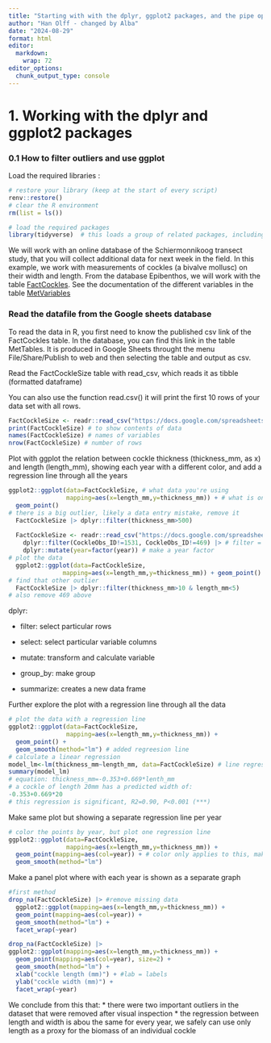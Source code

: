 ```yaml
---
title: "Starting with with the dplyr, ggplot2 packages, and the pipe operator |>"
author: "Han Olff - changed by Alba"
date: "2024-08-29"
format: html
editor: 
  markdown: 
    wrap: 72
editor_options: 
  chunk_output_type: console
---
```


# 1. Working with the dplyr and ggplot2 packages

### 0.1 How to filter outliers and use ggplot

Load the required libraries :

```r
# restore your library (keep at the start of every script)
renv::restore()
# clear the R environment
rm(list = ls())

# load the required packages
library(tidyverse)  # this loads a group of related packages, including readr, dplyr and ggplot2
```

We will work with an online database of the Schiermonnikoog transect
study, that you will collect additional data for next week in the field.
In this example, we work with measurements of cockles (a bivalve
mollusc) on their width and length. From the database Epibenthos, we
will work with the table
[FactCockles](https://docs.google.com/spreadsheets/d/1E1vUWAHhse7fhjBf94Kiog3Rsj7IkMuFtP-BTQX2oI8/edit?gid=1538766002#gid=1538766002).
See the documentation of the different variables in the table
[MetVariables](https://docs.google.com/spreadsheets/d/1E1vUWAHhse7fhjBf94Kiog3Rsj7IkMuFtP-BTQX2oI8/edit?gid=1290622213#gid=1290622213)

### Read the datafile from the Google sheets database

To read the data in R, you first need to know the published csv link of
the FactCockles table. In the database, you can find this link in the
table MetTables. It is produced in Google Sheets throught the menu
File/Share/Publish to web and then selecting the table and output as
csv.

Read the FactCockleSize table with read_csv, which reads it as tibble
(formatted dataframe)

You can also use the function read.csv() it will print the first 10 rows
of your data set with all rows.

```r
FactCockleSize <- readr::read_csv("https://docs.google.com/spreadsheets/d/e/2PACX-1vSpormjGiM4uWMTIZYm9Upt5j1Ige_Wu9CrhGGdvjXwxmHP2R6S7JDyEmiGTn3fXihl5s5yBn_sdo8h/pub?gid=1538766002&single=true&output=csv")
print(FactCockleSize) # to show contents of data
names(FactCockleSize) # names of variables
nrow(FactCockleSize) # number of rows
```

Plot with ggplot the relation between cockle thickness (thickness_mm, as
x) and length (length_mm), showing each year with a different color, and
add a regression line through all the years

```r
ggplot2::ggplot(data=FactCockleSize, # what data you're using
                mapping=aes(x=length_mm,y=thickness_mm)) + # what is on the axis
  geom_point()
# there is a big outlier, likely a data entry mistake, remove it
  FactCockleSize |> dplyr::filter(thickness_mm>500)
  
  FactCockleSize <- readr::read_csv("https://docs.google.com/spreadsheets/d/e/2PACX-1vSpormjGiM4uWMTIZYm9Upt5j1Ige_Wu9CrhGGdvjXwxmHP2R6S7JDyEmiGTn3fXihl5s5yBn_sdo8h/pub?gid=1538766002&single=true&output=csv") |> # means pipe
    dplyr::filter(CockleObs_ID!=1531, CockleObs_ID!=469) |> # filter = select particular rows. When ID of cockle outliers identified, remove them
    dplyr::mutate(year=factor(year)) # make a year factor
# plot the data
  ggplot2::ggplot(data=FactCockleSize,
               mapping=aes(x=length_mm,y=thickness_mm)) + geom_point()
# find that other outlier
  FactCockleSize |> dplyr::filter(thickness_mm>10 & length_mm<5)
# also remove 469 above
```

dplyr:

-   filter: select particular rows

-   select: select particular variable columns

-   mutate: transform and calculate variable

-   group_by: make group

-   summarize: creates a new data frame

Further explore the plot with a regression line through all the data

```r
# plot the data with a regression line
ggplot2::ggplot(data=FactCockleSize,
                mapping=aes(x=length_mm,y=thickness_mm)) + 
  geom_point() + 
  geom_smooth(method="lm") # added regreesion line
# calculate a linear regression
model_lm<-lm(thickness_mm~length_mm, data=FactCockleSize) # line regression where y is explained by x -> correspond it to variables then add from what data it is from with data=
summary(model_lm)
# equation: thickness_mm=-0.353+0.669*lenth_mm
# a cockle of length 20mm has a predicted width of:
-0.353+0.669*20
# this regression is significant, R2=0.90, P<0.001 (***)
```

Make same plot but showing a separate regression line per year

```r
# color the points by year, but plot one regression line
ggplot2::ggplot(data=FactCockleSize,
                mapping=aes(x=length_mm,y=thickness_mm)) + 
  geom_point(mapping=aes(col=year)) + # color only applies to this, make color a factor
  geom_smooth(method="lm")
```

Make a panel plot where with each year is shown as a separate graph

```r
#first method
drop_na(FactCockleSize) |> #remove missing data
  ggplot2::ggplot(mapping=aes(x=length_mm,y=thickness_mm)) + 
  geom_point(mapping=aes(col=year)) + 
  geom_smooth(method="lm") + 
  facet_wrap(~year)

drop_na(FactCockleSize) |>
ggplot2::ggplot(mapping=aes(x=length_mm,y=thickness_mm)) + 
  geom_point(mapping=aes(col=year), size=2) + 
  geom_smooth(method="lm") + 
  xlab("cockle length (mm)") + #lab = labels
  ylab("cockle width (mm)") + 
  facet_wrap(~year)
```

We conclude from this that: \* there were two important outliers in the
dataset that were removed after visual inspection \* the regression
between length and width is abou the same for every year, we safely can
use only length as a proxy for the biomass of an individual cockle
